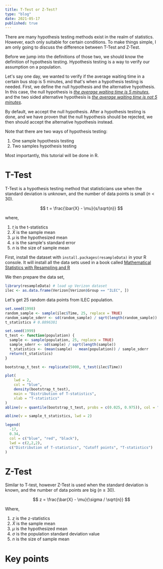```yaml
---
title: T-Test or Z-Test?
type: "blog"
date: 2021-05-17
published: true
---
```


There are many hypothesis testing methods exist in the realm of statistics. 
However, each only suitable for certain conditions. 
To make things simple, I am only going to discuss the difference between T-Test and Z-Test.

Before we jump into the definitions of those two, we should know the definition of hypothesis testing. 
Hypothesis testing is a way to verify our assumption on a population. 

Let's say one day, we wanted to verify if the average waiting time in a certain bus stop is 5 minutes,
and that's when a hypothesis testing is needed. 
First, we define the null hypothesis and the alternative hypothesis. 
In this case, the null hypothesis is <u>*the average waiting time is 5 minutes*</u>, 
and the two sided alternative hypothesis is <u>*the average waiting time is not 5 minutes*</u>. 

By default, we accept the null hypothesis. 
After a hypothesis testing is done, and we have proven that the null hypothesis should be rejected, we then should accept the alternative hypothesis instead.

Note that there are two ways of hypothesis testing: 
1. One sample hypothesis testing
2. Two samples hypothesis testing

Most importantly, this tutorial will be done in R.

# T-Test

T-Test is a hypothesis testing method that statisticians use when the standard deviation
is unknown, and the number of data points is small $(n < 30)$.

$$
t = \frac{\bar{X} - \mu}{s/\sqrt{n}}
$$

where,
1. $t$ is the t-statistics
2. $\bar{X}$ is the sample mean
3. $\mu$ is the hypothesized mean
4. $s$ is the sample's standard error
5. $n$ is the size of sample mean

First, install the dataset with `install.packages(resampleData)` in your R console. 
It will install all the data sets used in a book called [Mathematical Statistics with Resampling and R](https://sites.google.com/site/chiharahesterberg/home)

We then prepare the data set, 
```r:title=index.r
library(resampleData) # load up Verizon dataset
ilec <- as.data.frame(Verizon[Verizon$Group == "ILEC", ])
```

Let's get 25 random data points from ILEC population.
```r:title=index.r
set.seed(1998)
random_sample <- sample(ilec$Time, 25, replace = TRUE)
random_sample_sderr <- sd(random_sample) / sqrt(length(random_sample))
t_statistics # 0.8896381
```

```r:title=index.r
set.seed(1999)
t_test <- function(population) {
  sample <- sample(population, 25, replace = TRUE)
  sample_sderr <- sd(sample) / sqrt(length(sample))
  t_statistics <- (mean(sample) - mean(population)) / sample_sderr
  return(t_statistics)
}

bootstrap_t_test <- replicate(5000, t_test(ilec$Time))

plot(
    lwd = 2, 
    col = "blue",
    density(bootstrap_t_test), 
    main = "Distribution of T-statistics",
    xlab = "T-statistics"
)
abline(v = quantile(bootstrap_t_test, probs = c(0.025, 0.975)), col = "red", lwd = 2)

abline(v = sample_t_statistics, lwd = 2)

legend(
  -17,
  0.34,
  col = c("blue", "red", "black"),
  lwd = c(2,2,2),
  c("Distribution of T-statistics", "Cutoff points", "T-statistics")
)
```

# Z-Test

Similar to T-test, however Z-Test is used when the standard deviation is known, 
and the number of data points are big $(n \geq 30)$.

$$
z = \frac{\bar{X} - \mu}{\sigma / \sqrt{n}}
$$

Where, 
1. $z$ is the z-statistics
2. $\bar{X}$ is the sample mean 
3. $\mu$ is the hypothesized mean
4. $\sigma$ is the population standard deviation value
5. $n$ is the size of sample mean

# Key points
